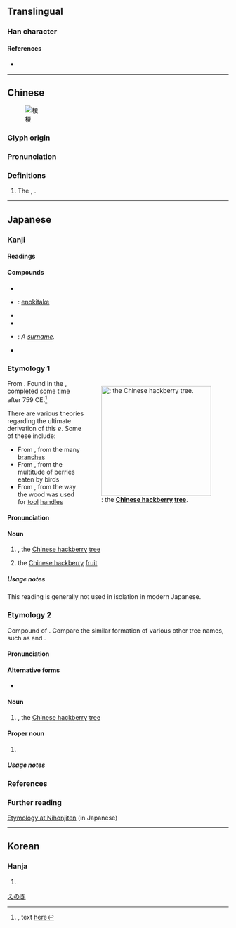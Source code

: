 {{character info}}
==Translingual==

===Han character===
{{Han char|rn=75|rad=木|as=10|sn=14|four=41947|canj=DMUE|ids=⿰木夏}}

====References====
* {{Han ref|kx=0542.210|dkj=15219|dj=0930.280|hdz=21263.020|uh=698E|ud=27022|bh=E248|bd=57928}}

----

==Chinese==
{{zh-forms|alt=檟}}
[[File:Manchurian_catalpa_flowers.jpg|thumb|榎]]

===Glyph origin===
{{Han etym}}

===Pronunciation===
{{zh-pron
|m=jiǎ
|c=gaa2
|h=pfs=
|md=
|mn=
|w=
|mc=y
|oc=y
|cat=n
}}

===Definitions===
{{zh-hanzi}}

# The {{vern|Manchurian catalpa}}, {{taxlink|Catalpa bungei|species|noshow=1}}.

{{zh-cat|Trees}}

----

==Japanese==

===Kanji===
{{ja-kanji|grade=|rs=木10}}

====Readings====
{{ja-readings
|goon=け
|kanon=か
|kun=え-, えのき-
}}

====Compounds====
{{der-top|Compounds}}
* {{ja-r|榎草|えのきぐさ}}
* {{ja-r|榎茸|えのきたけ}}: [[enokitake]]
* {{ja-r|榎寺|えのきでら}}
* {{ja-r|榎の実|えのみ}}
* {{ja-r|榎本|^えのもと}}: ''A [[surname]].''
* {{ja-r|椋榎|むくえのき}}
{{der-bottom}}

===Etymology 1===
<div style="float:right;">
{{wikipedia|lang=ja}}
{{wikipedia|Celtis sinensis}}
[[File:Celtis_sinensis%3DChinese_Hackberry.jpg|thumb|250px|{{m|ja|榎|tr=e, enoki}}: the '''[[Chinese hackberry]] [[tree]]'''.]]
</div>
{{ja-kanjitab|yomi=k|え}}

From {{inh|ja|ojp|sort=え|-}}.  Found in the ''{{w|Man'yōshū}}'', completed some time after 759 CE.<ref>{{RQ:Manyoshu|16|3872}}, text [http://jti.lib.virginia.edu/japanese/manyoshu/Man16Yo.html#3872 here]</ref>

There are various theories regarding the ultimate derivation of this ''e''.  Some of these include:
* From {{m|ja|枝||tr=e, eda|branch}}, from the many [[branch]]es
* From {{m|ja|餌||tr=e, esa|food for animals}}, from the multitude of berries eaten by birds
* From {{m|ja|柄||tr=e|handle}}, from the way the wood was used for [[tool]] [[handle]]s

====Pronunciation====
{{ja-pron|yomi=k|え}}

====Noun====
{{ja-noun|え}}

# {{taxlink|Celtis sinensis|species}}, the [[Chinese hackberry]] [[tree]]
#: {{synonyms|ja|榎|tr=enoki|q=see below}}
# {{lb|ja|sort=え|rare}} the [[Chinese hackberry]] [[fruit]]
#: {{synonyms|ja|榎の実|tr=e no mi, enoki no mi}}

=====Usage notes=====
This reading is generally not used in isolation in modern Japanese.

===Etymology 2===
{{ja-kanjitab|yomi=k|えのき}}

Compound of {{compound|ja|sort=えのき|榎|tr1=e|t1=[[Chinese hackberry]]|の|tr2=no|pos2=possessive particle|木|tr3=ki|t3=[[tree]]}}.  Compare the similar formation of various other tree names, such as {{m|ja|楠||tr=kusu|camphor; camphor tree}} and {{m|ja|楠||tr=kusunoki|camphor tree}}.

====Pronunciation====
{{ja-pron|yomi=k|えのき|acc=0|acc_ref=DJR,NHK}}

====Alternative forms====
* {{ja-l|朴}}

====Noun====
{{ja-noun|えのき|エノキ}}

# {{taxlink|Celtis sinensis|species}}, the [[Chinese hackberry]] [[tree]]

====Proper noun====
{{ja-pos|えのき|proper}}

# {{surname|ja|A=a|nodot=1|sort=えのき}}

=====Usage notes=====
{{U:ja:biology|エノキ}}

===References===
<references/>

===Further reading===
[http://www.nihonjiten.com/data/46198.html Etymology at Nihonjiten] (in Japanese)

[[Category:ja:Trees|えのき]]

----

==Korean==

===Hanja===
{{ko-hanja|hangeul=가|eumhun=|rv=ga|mr=ka|y=ka}}

# {{rfdef|ko|sort=木10}}